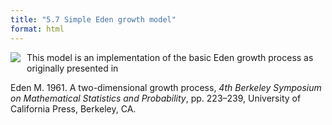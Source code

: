 ```yaml
---
title: "5.7 Simple Eden growth model"
format: html
---
```


[![](5.7-edenSimple.png)](5.7-edenSimple.nlogo){style="float:left; margin-right:10px; margin-bottom:5px;"} This model is an implementation of the basic Eden growth process as originally presented in

Eden M. 1961. A two-dimensional growth process, _4th Berkeley Symposium on Mathematical Statistics and Probability_, pp. 223–239, University of California Press, Berkeley, CA.